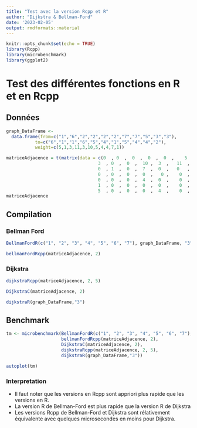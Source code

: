 ```yaml
---
title: "Test avec la version Rcpp et R"
author: "Dijkstra & Bellman-Ford"
date: '2023-02-05'
output: rmdformats::material
---
```


```r
knitr::opts_chunk$set(echo = TRUE)
library(Rcpp)
library(microbenchmark)
library(ggplot2)

```

# Test des différentes fonctions en R et en Rcpp

## Données

```r
graph_DataFrame <-
  data.frame(from=c("1","6","2","2","2","2","7","7","5","3","3"),
           to=c("6","1","1","6","5","4","1","5","4","4","2"),
           weight=c(5,1,3,11,3,10,5,4,4,7,1))

matriceAdjacence = t(matrix(data = c(0  , 0  ,  0  ,  0  ,  0  ,    5  , 0,
                                   3  , 0  ,  0  ,  10 ,  3  ,   11  , 0,
                                   0  , 1  ,  0  ,  7  ,  0  ,   0   , 0,
                                   0  , 0  ,  0  ,  0  ,   0 ,    0  , 0,
                                   0  , 0  ,  0  ,  4  ,  0  ,    0  , 0,
                                   1  , 0  ,  0  ,  0  ,  0  ,    0  , 0,
                                   5  , 0  ,  0  ,  0  ,  4  ,    0  , 0), nrow  = 7))
matriceAdjacence

```

## Compilation

### Bellman Ford

```r
BellmanFordR(c("1", "2", "3", "4", "5", "6", "7"), graph_DataFrame, "3")
```

```r
bellmanFordRcpp(matriceAdjacence, 2)
```

### Dijkstra

```r
dijkstraRcpp(matriceAdjacence, 2, 5)
```

```r
DijkstraC(matriceAdjacence, 2)
```

```r
dijkstraR(graph_DataFrame,"3")
```

## Benchmark

```r
tm <- microbenchmark(BellmanFordR(c("1", "2", "3", "4", "5", "6", "7"), graph_DataFrame, "3"),
                     bellmanFordRcpp(matriceAdjacence, 2),
                     DijkstraC(matriceAdjacence, 2),
                     dijkstraRcpp(matriceAdjacence, 2, 5),
                     dijkstraR(graph_DataFrame,"3"))
```

```r
autoplot(tm)
```

### Interpretation

-   Il faut noter que les versions en Rcpp sont appriori plus rapide que les versions en R.
-   La version R de Bellman-Ford est plus rapide que la version R de Dijkstra
-   Les versions Rcpp de Bellman-Ford et Dijkstra sont rélativement équivalente avec quelques microsecondes en moins pour Dijkstra.

